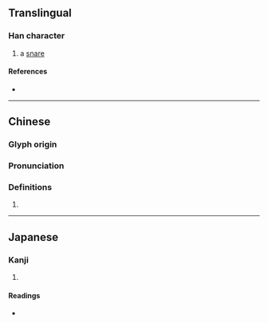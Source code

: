 {{character info}}
==Translingual==

===Han character===
{{Han char|rn=57|rad=弓|as=08|sn=11|four=10296|canj=NYRF|ids=⿰弓京}}

# a [[snare]]

====References====
* {{Han ref|kx=0359.210|dkj=09813|dj=0676.010|hdz=20998.140|uh=5F36|ud=24374|bh=D54C|bd=54604}}

----

==Chinese==
{{zh-forms}}

===Glyph origin===
{{Han etym}}

===Pronunciation===
{{zh-pron
|m=jiàng
|c=koeng5,koeng6
|mc=y
|oc=y
|cat=
}}

===Definitions===
{{zh-hanzi}}

# {{rfdef|zh}}

----

==Japanese==

===Kanji===
{{ja-kanji|grade=|rs=弓08}}

# {{rfdef|ja|sort=弓08}}

====Readings====
* {{ja-readings|on=[[ぎょう]] (gyō), [[ごう]] (gō)|kun=[[あみをはる]] (amioharu), [[わなをかける]] (wanaokakeru)}}